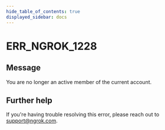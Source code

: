 ```yaml
---
hide_table_of_contents: true
displayed_sidebar: docs
---
```



# ERR_NGROK_1228

## Message

You are no longer an active member of the current account.

<ErrorDetails error="err_ngrok_1228" />

## Further help

If you're having trouble resolving this error, please reach out to [support@ngrok.com](mailto:support@ngrok.com?subject=Help%20with%20ERR_NGROK_1228).
